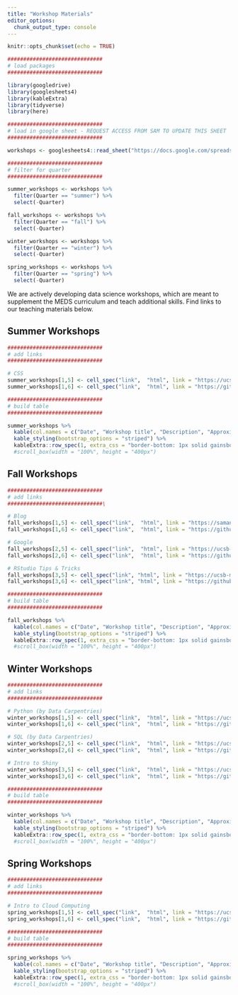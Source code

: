 ```yaml
---
title: "Workshop Materials"
editor_options: 
  chunk_output_type: console
---
```


```r
knitr::opts_chunk$set(echo = TRUE)

##############################
# load packages
##############################

library(googledrive)
library(googlesheets4)
library(kableExtra)
library(tidyverse)
library(here)

##############################
# load in google sheet - REQUEST ACCESS FROM SAM TO UPDATE THIS SHEET
##############################

workshops <- googlesheets4::read_sheet("https://docs.google.com/spreadsheets/d/1SQ2IL8VP4McfCzvEeHjl0K6844j5l_5BfUTcS9_y4C4/edit?usp=sharing")

##############################
# filter for quarter
##############################

summer_workshops <- workshops %>% 
  filter(Quarter == "summer") %>% 
  select(-Quarter)

fall_workshops <- workshops %>% 
  filter(Quarter == "fall") %>% 
  select(-Quarter)

winter_workshops <- workshops %>% 
  filter(Quarter == "winter") %>% 
  select(-Quarter)

spring_workshops <- workshops %>% 
  filter(Quarter == "spring") %>% 
  select(-Quarter)
```

We are actively developing data science workshops, which are meant to supplement the MEDS curriculum and teach additional skills. Find links to our teaching materials below.

## Summer Workshops

```r
##############################
# add links
##############################

# CSS
summer_workshops[1,5] <- cell_spec("link",  "html", link = "https://ucsb-meds.github.io/customizing-websites-css/#1")
summer_workshops[1,6] <- cell_spec("link",  "html", link = "https://github.com/UCSB-MEDS/customizing-websites-css")

##############################
# build table 
##############################

summer_workshops %>% 
  kable(col.names = c("Date", "Workshop title", "Description", "Approximate duration", "Presentation materials", "GitHub repo"), format = "html", escape = FALSE) %>% 
  kable_styling(bootstrap_options = "striped") %>% 
  kableExtra::row_spec(1, extra_css = "border-bottom: 1px solid gainsboro") # %>% 
  #scroll_box(width = "100%", height = "400px") 
```


## Fall Workshops

```r
##############################
# add links
##############################\

# Blog
fall_workshops[1,5] <- cell_spec("link",  "html", link = "https://samanthacsik.github.io/posts/2021-09-21-my-first-test-post/")
fall_workshops[1,6] <- cell_spec("link",  "html", link = "https://github.com/UCSB-MEDS/writing-blogposts")

# Google
fall_workshops[2,5] <- cell_spec("link",  "html", link = "https://ucsb-meds.github.io/teach-me-how-to-google/#1")
fall_workshops[2,6] <- cell_spec("link",  "html", link = "https://github.com/UCSB-MEDS/teach-me-how-to-google")

# RStudio Tips & Tricks
fall_workshops[3,5] <- cell_spec("link", "html", link = "https://ucsb-meds.github.io/R-tips-and-tricks/#1")
fall_workshops[3,6] <- cell_spec("link", "html", link = "https://github.com/UCSB-MEDS/R-tips-and-tricks")

##############################
# build table 
##############################

fall_workshops %>% 
  kable(col.names = c("Date", "Workshop title", "Description", "Approximate duration", "Presentation materials", "GitHub repo"), format = "html", escape = FALSE) %>% 
  kable_styling(bootstrap_options = "striped") %>% 
  kableExtra::row_spec(1, extra_css = "border-bottom: 1px solid gainsboro") # %>% 
  #scroll_box(width = "100%", height = "400px") 
```


## Winter Workshops

```r
##############################
# add links
##############################

# Python (by Data Carpentries)
winter_workshops[1,5] <- cell_spec("link",  "html", link = "https://ucsbcarpentry.github.io/2022-01-04-ucsb-python/")
winter_workshops[1,6] <- cell_spec("link",  "html", link = "https://github.com/UCSBCarpentry/2022-01-04-ucsb-python")

# SQL (by Data Carpentries)
winter_workshops[2,5] <- cell_spec("link",  "html", link = "https://ucsbcarpentry.github.io/2022-02-04-ucsb-sql-online/")
winter_workshops[2,6] <- cell_spec("link",  "html", link = "https://github.com/UCSBCarpentry/2022-02-04-ucsb-sql-online")

# Intro to Shiny
winter_workshops[3,5] <- cell_spec("link",  "html", link = "https://ucsb-meds.github.io/shiny-workshop/#1")
winter_workshops[3,6] <- cell_spec("link",  "html", link = "https://github.com/UCSB-MEDS/shiny-workshop")

##############################
# build table 
##############################

winter_workshops %>% 
  kable(col.names = c("Date", "Workshop title", "Description", "Approximate duration", "Presentation materials", "GitHub repo"), format = "html", escape = FALSE) %>% 
  kable_styling(bootstrap_options = "striped") %>% 
  kableExtra::row_spec(1, extra_css = "border-bottom: 1px solid gainsboro") # %>% 
  #scroll_box(width = "100%", height = "400px") 
```

## Spring Workshops 

```r
##############################
# add links
##############################

# Intro to Cloud Computing
spring_workshops[1,5] <- cell_spec("link",  "html", link = "https://ucsb-meds.github.io/cloud-computing/#1")
spring_workshops[1,6] <- cell_spec("link",  "html", link = "https://github.com/UCSB-MEDS/cloud-computing")

##############################
# build table 
##############################

spring_workshops %>% 
  kable(col.names = c("Date", "Workshop title", "Description", "Approximate duration", "Presentation materials", "GitHub repo"), format = "html", escape = FALSE) %>% 
  kable_styling(bootstrap_options = "striped") %>% 
  kableExtra::row_spec(1, extra_css = "border-bottom: 1px solid gainsboro") # %>% 
  #scroll_box(width = "100%", height = "400px") 
```
